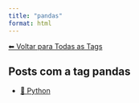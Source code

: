 ```yaml
---
title: "pandas"
format: html
---
```


[⬅ Voltar para Todas as Tags](../tags.qmd)

## Posts com a tag **pandas**

- [🐍 Python](/posts/programacao/python/index.html)
